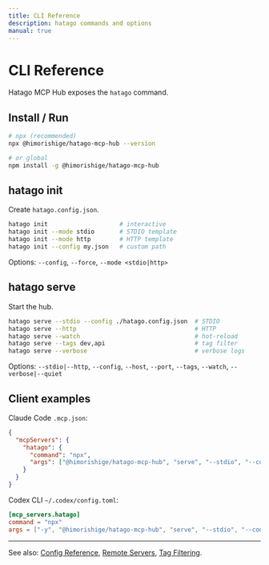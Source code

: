 ```yaml
---
title: CLI Reference
description: hatago commands and options
manual: true
---
```


# CLI Reference

Hatago MCP Hub exposes the `hatago` command.

## Install / Run

```bash
# npx (recommended)
npx @himorishige/hatago-mcp-hub --version

# or global
npm install -g @himorishige/hatago-mcp-hub
```

## hatago init

Create `hatago.config.json`.

```bash
hatago init                    # interactive
hatago init --mode stdio       # STDIO template
hatago init --mode http        # HTTP template
hatago init --config my.json   # custom path
```

Options: `--config`, `--force`, `--mode <stdio|http>`

## hatago serve

Start the hub.

```bash
hatago serve --stdio --config ./hatago.config.json  # STDIO
hatago serve --http                                 # HTTP
hatago serve --watch                                # hot‑reload
hatago serve --tags dev,api                         # tag filter
hatago serve --verbose                              # verbose logs
```

Options: `--stdio|--http`, `--config`, `--host`, `--port`, `--tags`, `--watch`, `--verbose|--quiet`

## Client examples

Claude Code `.mcp.json`:

```json
{
  "mcpServers": {
    "hatago": {
      "command": "npx",
      "args": ["@himorishige/hatago-mcp-hub", "serve", "--stdio", "--config", "./hatago.config.json"]
    }
  }
}
```

Codex CLI `~/.codex/config.toml`:

```toml
[mcp_servers.hatago]
command = "npx"
args = ["-y", "@himorishige/hatago-mcp-hub", "serve", "--stdio", "--config", "./hatago.config.json"]
```

---

See also: [Config Reference](/en/reference/config/), [Remote Servers](/en/how-to/remote-servers/), [Tag Filtering](/en/how-to/tag-filtering/).

